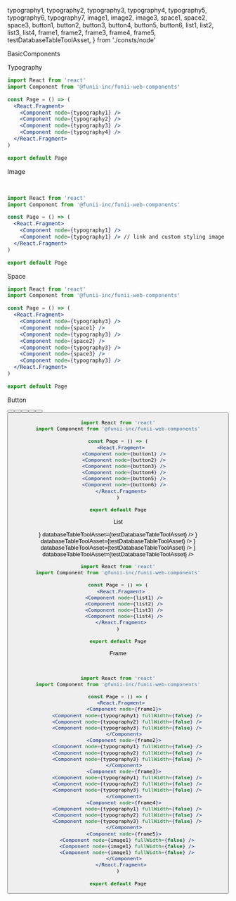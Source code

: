   typography1,
  typography2,
  typography3,
  typography4,
  typography5,
  typography6,
  typography7,
  image1,
  image2,
  image3,
  space1,
  space2,
  space3,
  button1,
  button2,
  button3,
  button4,
  button5,
  button6,
  list1,
  list2,
  list3,
  list4,
  frame1,
  frame2,
  frame3,
  frame4,
  frame5,
  testDatabaseTableToolAsset,
} from './consts/node'

<Heading>BasicComponents</Heading>

<Spacer size="xxl" />

<SubHeading>Typography</SubHeading>

<Spacer size="l" />

<ComponentArea>
  <Typography node={typography1} />
  <Typography node={typography2} />
  <Typography node={typography3} />
  <Typography node={typography7} />
</ComponentArea>

<Spacer size="l" />

```jsx
import React from 'react'
import Component from '@funii-inc/funii-web-components'

const Page = () => (
  <React.Fragment>
    <Component node={typography1} />
    <Component node={typography2} />
    <Component node={typography3} />
    <Component node={typography4} />
  </React.Fragment>
)

export default Page
```

<Spacer size="xxl" />

<SubHeading>Image</SubHeading>

<Spacer size="l" />

<ComponentArea>
  <Image node={image1} />
  <Spacer size="s" />
  <Image node={image2} />
</ComponentArea>

<Spacer size="l" />

```jsx
import React from 'react'
import Component from '@funii-inc/funii-web-components'

const Page = () => (
  <React.Fragment>
    <Component node={typography1} />
    <Component node={typography1} /> // link and custom styling image
  </React.Fragment>
)

export default Page
```

<Spacer size="xxl" />

<SubHeading>Space</SubHeading>

<Spacer size="l" />

<ComponentArea>
  <Typography node={typography3} />
  <Space node={space1} />
  <Typography node={typography3} />
  <Space node={space2} />
  <Typography node={typography3} />
  <Space node={space3} />
  <Typography node={typography3} />
</ComponentArea>

<Spacer size="l" />

```jsx
import React from 'react'
import Component from '@funii-inc/funii-web-components'

const Page = () => (
  <React.Fragment>
    <Component node={typography3} />
    <Component node={space1} />
    <Component node={typography3} />
    <Component node={space2} />
    <Component node={typography3} />
    <Component node={space3} />
    <Component node={typography3} />
  </React.Fragment>
)

export default Page
```

<Spacer size="xxl" />

<SubHeading>Button</SubHeading>

<Spacer size="l" />

<ComponentArea>
  <Button node={button1} />
  <Button node={button2} />
  <Button node={button3} />
  <Button node={button4} />
  <Button node={button5} />
  <Button node={button6} />
</ComponentArea>

<Spacer size="l" />

```jsx
import React from 'react'
import Component from '@funii-inc/funii-web-components'

const Page = () => (
  <React.Fragment>
    <Component node={button1} />
    <Component node={button2} />
    <Component node={button3} />
    <Component node={button4} />
    <Component node={button5} />
    <Component node={button6} />
  </React.Fragment>
)

export default Page
```

<Spacer size="xxl" />

<SubHeading>List</SubHeading>

<Spacer size="l" />

<ComponentArea>
  <List
    node={list1}
    tableID={list1.data.source.tableID}
    renderItem={({ item }) => <ListItem node={list1.item} data={item} />}
    databaseTableToolAsset={testDatabaseTableToolAsset}
  />
  <List
    node={list2}
    tableID={list2.data.source.tableID}
    renderItem={({ item }) => <ListItem node={list2.item} data={item} />}
    databaseTableToolAsset={testDatabaseTableToolAsset}
  />
  <List
    node={list3}
    tableID={list3.data.source.tableID}
    renderItem={({ item }) => <ListItem node={list3.item} data={item} />}
    databaseTableToolAsset={testDatabaseTableToolAsset}
  />
  <List
    node={list4}
    tableID={list4.data.source.tableID}
    renderItem={({ item }) => <ListItem node={list4.item} data={item} />}
    databaseTableToolAsset={testDatabaseTableToolAsset}
  />
</ComponentArea>

<Spacer size="l" />

```jsx
import React from 'react'
import Component from '@funii-inc/funii-web-components'

const Page = () => (
  <React.Fragment>
    <Component node={list1} />
    <Component node={list2} />
    <Component node={list3} />
    <Component node={list4} />
  </React.Fragment>
)

export default Page
```

<Spacer size="xxl" />

<SubHeading>Frame</SubHeading>

<Spacer size="l" />

<ComponentArea>
  <Frame node={frame1}>
    <Typography node={typography4} fullWidth={false} />
    <Typography node={typography5} fullWidth={false} />
    <Typography node={typography6} fullWidth={false} />
  </Frame>
  <Frame node={frame2}>
    <Typography node={typography4} fullWidth={false} />
    <Typography node={typography5} fullWidth={false} />
    <Typography node={typography6} fullWidth={false} />
  </Frame>
  <Frame node={frame3}>
    <Typography node={typography4} fullWidth={false} />
    <Typography node={typography5} fullWidth={false} />
    <Typography node={typography6} fullWidth={false} />
  </Frame>
  <Frame node={frame4}>
    <Typography node={typography4} fullWidth={false} />
    <Typography node={typography5} fullWidth={false} />
    <Typography node={typography6} fullWidth={false} />
  </Frame>
  <Frame node={frame5}>
    <Image node={image3} fullWidth={false} />
    <Image node={image3} fullWidth={false} />
    <Image node={image3} fullWidth={false} />
  </Frame>
</ComponentArea>

<Spacer size="l" />

```jsx
import React from 'react'
import Component from '@funii-inc/funii-web-components'

const Page = () => (
  <React.Fragment>
    <Component node={frame1}>
      <Component node={typography1} fullWidth={false} />
      <Component node={typography2} fullWidth={false} />
      <Component node={typography3} fullWidth={false} />
    </Component>
    <Component node={frame2}>
      <Component node={typography1} fullWidth={false} />
      <Component node={typography2} fullWidth={false} />
      <Component node={typography3} fullWidth={false} />
    </Component>
    <Component node={frame3}>
      <Component node={typography1} fullWidth={false} />
      <Component node={typography2} fullWidth={false} />
      <Component node={typography3} fullWidth={false} />
    </Component>
    <Component node={frame4}>
      <Component node={typography1} fullWidth={false} />
      <Component node={typography2} fullWidth={false} />
      <Component node={typography3} fullWidth={false} />
    </Component>
    <Component node={frame5}>
      <Component node={image1} fullWidth={false} />
      <Component node={image1} fullWidth={false} />
      <Component node={image1} fullWidth={false} />
    </Component>
  </React.Fragment>
)

export default Page
```

